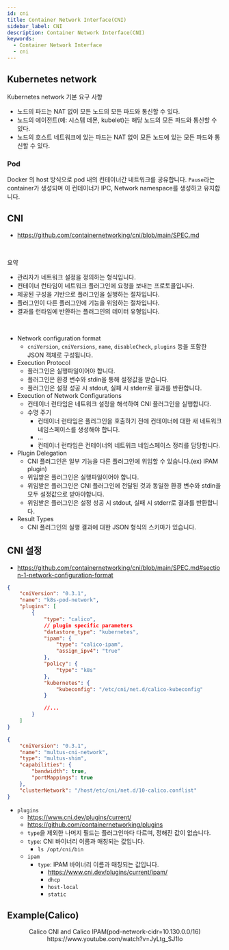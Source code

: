 ```yaml
---
id: cni
title: Container Network Interface(CNI)
sidebar_label: CNI
description: Container Network Interface(CNI)
keywords:
  - Container Network Interface
  - cni
---
```



## Kubernetes network

Kubernetes network 기본 요구 사항

- 노드의 파드는 NAT 없이 모든 노드의 모든 파드와 통신할 수 있다.
- 노드의 에이전트(예: 시스템 데몬, kubelet)는 해당 노드의 모든 파드와 통신할 수 있다.
- 노드의 호스트 네트워크에 있는 파드는 NAT 없이 모든 노드에 있는 모든 파드와 통신할 수 있다.

### Pod

Docker 의 host 방식으로 pod 내의 컨테이너간 네트워크를 공유합니다. `Pause`라는 container가 생성되며 이 컨테이너가 IPC, Network namespace를 생성하고 유지합니다.

## CNI

- https://github.com/containernetworking/cni/blob/main/SPEC.md

<br />

요약

- 관리자가 네트워크 설정을 정의하는 형식입니다.
- 컨테이너 런타임이 네트워크 플러그인에 요청을 보내는 프로토콜입니다.
- 제공된 구성을 기반으로 플러그인을 실행하는 절차입니다.
- 플러그인이 다른 플러그인에 기능을 위임하는 절차입니다.
- 결과를 런타임에 반환하는 플러그인의 데이터 유형입니다.

<br />

- Network configuration format
  - `cniVersion`, `cniVersions`, `name`, `disableCheck`, `plugins` 등을 포함한 JSON 객체로 구성됩니다.
- Execution Protocol
  - 플러그인은 실행파일이어야 합니다.
  - 플러그인은 환경 변수와 stdin을 통해 설정값을 받습니다.
  - 플러그인은 설정 성공 시 stdout, 실패 시 stderr로 결과를 반환합니다.
- Execution of Network Configurations
  - 컨테이너 런타임은 네트워크 설정을 해석하여 CNI 플러그인을 실행합니다.
  - 수명 주기
    - 컨테이너 런타임은 플러그인을 호출하기 전에 컨테이너에 대한 새 네트워크 네임스페이스를 생성해야 합니다.
    - ...
    - 컨테이너 런타임은 컨테이너의 네트워크 네임스페이스 정리를 담당합니다.
- Plugin Delegation
  - CNI 플러그인은 일부 기능을 다른 플러그인에 위임할 수 있습니다.(ex) IPAM plugin)
  - 위임받은 플러그인은 실행파일이어야 합니다.
  - 위임받은 플러그인은 CNI 플러그인에 전달된 것과 동일한 환경 변수와 stdin을 모두 설정값으로 받아야합니다.
  - 위임받은 플러그인은 설정 성공 시 stdout, 실패 시 stderr로 결과를 반환합니다.
- Result Types
  - CNI 플러그인의 실행 결과에 대한 JSON 형식의 스키마가 있습니다.

## CNI 설정

- https://github.com/containernetworking/cni/blob/main/SPEC.md#section-1-network-configuration-format

```json title="/etc/cni/net.d/10-calico.conflist"
{
	"cniVersion": "0.3.1",
	"name": "k8s-pod-network",
	"plugins": [
		{
			"type": "calico",
			// plugin specific parameters
			"datastore_type": "kubernetes",
			"ipam": {
				"type": "calico-ipam",
				"assign_ipv4": "true"
			},
			"policy": {
				"type": "k8s"
			},
			"kubernetes": {
				"kubeconfig": "/etc/cni/net.d/calico-kubeconfig"
			}

			//...
		}
	]
}
```

```json title="/etc/cni/net.d/00-multus.conf"
{
	"cniVersion": "0.3.1",
	"name": "multus-cni-network",
	"type": "multus-shim",
	"capabilities": {
		"bandwidth": true,
		"portMappings": true
	},
	"clusterNetwork": "/host/etc/cni/net.d/10-calico.conflist"
}
```

- `plugins`
  - https://www.cni.dev/plugins/current/
  - https://github.com/containernetworking/plugins
  - `type`을 제외한 나머지 필드는 플러그인마다 다르며, 정해진 값이 없습니다.
  - `type`: CNI 바이너리 이름과 매칭되는 값입니다.
    - `ls /opt/cni/bin`
  - `ipam`
    - `type`: IPAM 바이너리 이름과 매칭되는 값입니다.
      - https://www.cni.dev/plugins/current/ipam/
      - `dhcp`
      - `host-local`
      - `static`

## Example(Calico)

<center>
	<figure>
		<DrwaIOViewer src={useBaseUrl("img/mlops/network/calico/cni-with-calico-ipam.drawio")} />
		<figcaption>Calico CNI and Calico IPAM(pod-network-cidr=10.130.0.0/16)</figcaption>
		<figcaption>https://www.youtube.com/watch?v=JyLtg_SJ1lo</figcaption>
	</figure>
</center>
